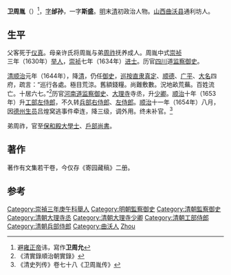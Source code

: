 '''卫周胤'''（{{bd|1606年||1660年||Wei卫}}）<ref>避[[雍正帝|雍正帝]]讳，寫作'''卫周允'''</ref>，[[表字|字]]'''邰孙'''，一字'''斯盛'''。[[明|明]]末[[清|清]]初政治人物。[[山西|山西]][[曲沃县|曲沃县]]通利坊人。

==生平==
父客死于[[仪真|仪真]]。母亲许氏将周胤与弟[[卫周祚|周祚]]抚养成人。周胤中式[[崇祯|崇祯]]三年（1630年）[[举人|举人]]，[[崇祯|崇祯]]七年（1634年）[[进士|进士]]。历官[[四川|四川]]道[[监察御史|监察御史]]。

[[清|清]][[顺治|顺治]]元年（1644年），降[[清|清]]，仍任[[御史|御史]]，[[巡按|巡按]][[直隶|直隶]][[真定府|真定]]、[[顺德府|顺德]]、[[广平府|广平]]、[[大名府|大名]]四府，疏言：“巡行各處。極目荒涼。舊額錢糧。尚難敷數。況地畝荒蕪。百姓流亡。十居六七。”<ref>《清實錄順治朝實錄》</ref>历官[[河南道|河南道]][[监察御史|监察御史]]、[[大理寺|大理寺]]寺丞，升[[少卿|少卿]]。[[顺治|顺治]]十年（1653年）升[[工部左侍郎|工部左侍郎]]，不久转[[兵部右侍郎|兵部右侍郎]]、[[兵部左侍郎|左侍郎]]。[[顺治|顺治]]十一年（1654年）八月，因[[德州|德州]][[生员|生员]]吕煌窝逃事件牵连，降三级，调外用。终未补官。<ref>《清史列传》卷七十八《卫周胤传》</ref>

弟周祚，官至[[保和殿大學士|保和殿大學士]]、[[戶部尚書|戶部尚書]]。

==著作==
著作有文集若干卷，今仅存《寄园藏稿》二册。

==参考==
{{reflist}}

{{崇禎七年甲戌科殿試金榜}}
{{DEFAULTSORT:Wei卫}}
[[Category:崇禎三年庚午科舉人|Category:崇禎三年庚午科舉人]]
[[Category:明朝監察御史|Category:明朝監察御史]]
[[Category:清朝監察御史|Category:清朝監察御史]]
[[Category:清朝大理寺丞|Category:清朝大理寺丞]]
[[Category:清朝大理寺少卿|Category:清朝大理寺少卿]]
[[Category:清朝工部侍郎|Category:清朝工部侍郎]]
[[Category:清朝兵部侍郎|Category:清朝兵部侍郎]]
[[Category:曲沃人|Category:曲沃人]]
[[Category:卫姓|Zhou]]